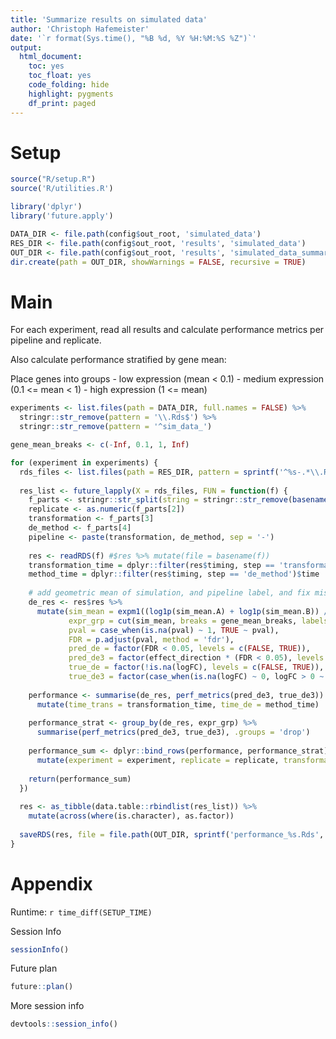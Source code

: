 ```yaml
---
title: 'Summarize results on simulated data'
author: 'Christoph Hafemeister'
date: '`r format(Sys.time(), "%B %d, %Y %H:%M:%S %Z")`'
output:
  html_document: 
    toc: yes
    toc_float: yes
    code_folding: hide
    highlight: pygments
    df_print: paged
---
```


# Setup

```r
source("R/setup.R")
source('R/utilities.R')

library('dplyr')
library('future.apply')

DATA_DIR <- file.path(config$out_root, 'simulated_data')
RES_DIR <- file.path(config$out_root, 'results', 'simulated_data')
OUT_DIR <- file.path(config$out_root, 'results', 'simulated_data_summarized')
dir.create(path = OUT_DIR, showWarnings = FALSE, recursive = TRUE)
```

# Main

For each experiment, read all results and calculate performance metrics per pipeline and replicate.

Also calculate performance stratified by gene mean:

Place genes into groups
- low expression (mean < 0.1)
- medium expression (0.1 <= mean < 1)
- high expression (1 <= mean)

```r
experiments <- list.files(path = DATA_DIR, full.names = FALSE) %>%
  stringr::str_remove(pattern = '\\.Rds$') %>%
  stringr::str_remove(pattern = '^sim_data_')

gene_mean_breaks <- c(-Inf, 0.1, 1, Inf)

for (experiment in experiments) {
  rds_files <- list.files(path = RES_DIR, pattern = sprintf('^%s-.*\\.Rds$', experiment), full.names = TRUE)
  
  res_list <- future_lapply(X = rds_files, FUN = function(f) {
    f_parts <- stringr::str_split(string = stringr::str_remove(basename(f), pattern = '\\.Rds$'), pattern = '-')[[1]]
    replicate <- as.numeric(f_parts[2])
    transformation <- f_parts[3]
    de_method <- f_parts[4]
    pipeline <- paste(transformation, de_method, sep = '-')
    
    res <- readRDS(f) #$res %>% mutate(file = basename(f))
    transformation_time = dplyr::filter(res$timing, step == 'transformation')$time
    method_time = dplyr::filter(res$timing, step == 'de_method')$time
    
    # add geometric mean of simulation, and pipeline label, and fix missing p-values
    de_res <- res$res %>% 
      mutate(sim_mean = expm1((log1p(sim_mean.A) + log1p(sim_mean.B)) / 2),
             expr_grp = cut(sim_mean, breaks = gene_mean_breaks, labels = c('low', 'medium', 'high')),
             pval = case_when(is.na(pval) ~ 1, TRUE ~ pval),
             FDR = p.adjust(pval, method = 'fdr'),
             pred_de = factor(FDR < 0.05, levels = c(FALSE, TRUE)),
             pred_de3 = factor(effect_direction * (FDR < 0.05), levels = c(-1, 0, 1)),
             true_de = factor(!is.na(logFC), levels = c(FALSE, TRUE)),
             true_de3 = factor(case_when(is.na(logFC) ~ 0, logFC > 0 ~ 1, logFC < 0 ~ -1), levels = c(-1, 0, 1)))
    
    performance <- summarise(de_res, perf_metrics(pred_de3, true_de3)) %>%
      mutate(time_trans = transformation_time, time_de = method_time)
    
    performance_strat <- group_by(de_res, expr_grp) %>%
      summarise(perf_metrics(pred_de3, true_de3), .groups = 'drop')
    
    performance_sum <- dplyr::bind_rows(performance, performance_strat) %>%
      mutate(experiment = experiment, replicate = replicate, transformation = transformation, de_method = de_method, pipeline = pipeline)
      
    return(performance_sum)
  })
  
  res <- as_tibble(data.table::rbindlist(res_list)) %>%
    mutate(across(where(is.character), as.factor))
  
  saveRDS(res, file = file.path(OUT_DIR, sprintf('performance_%s.Rds', experiment))) 
}
```


# Appendix

Runtime: `r time_diff(SETUP_TIME)`

Session Info
```r
sessionInfo()
```

Future plan
```r
future::plan()
```

More session info
```r
devtools::session_info()
```
